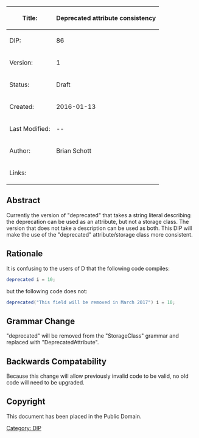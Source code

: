 {| class="wikitable"
!Title:
!'''Deprecated attribute consistency'''
|-
|DIP:
|86
|-
|Version:
|1
|-
|Status:
|Draft
|-
|Created:
|2016-01-13
|-
|Last Modified:
|{{REVISIONYEAR}}-{{REVISIONMONTH}}-{{REVISIONDAY}}
|-
|Author:
|Brian Schott
|-
|Links:
|
|}

== Abstract ==
Currently the version of "deprecated" that takes a string literal describing the deprecation can be used as an attribute, but not a storage class. The version that does not take a description can be used as both. This DIP will make the use of the "deprecated" attribute/storage class more consistent.

== Rationale ==
It is confusing to the users of D that the following code compiles:
<syntaxhighlight lang="D">
deprecated i = 10;
</syntaxhighlight>
but the following code does not:
<syntaxhighlight lang="D">
deprecated("This field will be removed in March 2017") i = 10;
</syntaxhighlight>

== Grammar Change ==
"deprecated" will be removed from the "StorageClass" grammar and replaced with "DeprecatedAttribute".

== Backwards Compatability ==
Because this change will allow previously invalid code to be valid, no old code will need to be upgraded.

== Copyright ==
This document has been placed in the Public Domain.

[[Category: DIP]]